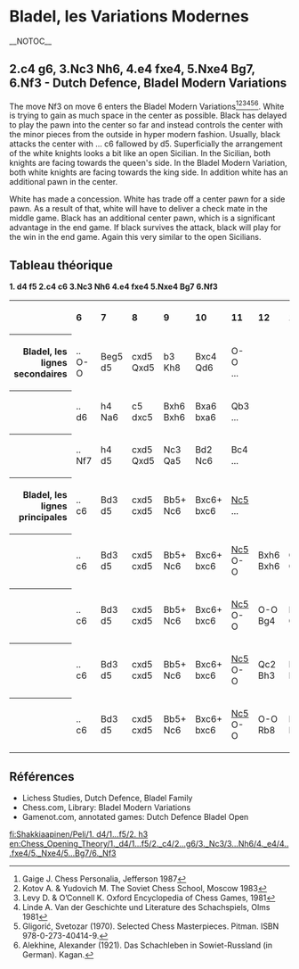=Bladel, les Variations Modernes=__NOTOC__
 
{{Chess Opening Theory/Position|=
|Bladel Modern|
   |rd|nd|bd|qd|kd|  |  |rd|=
   |pd|pd|pd|pd|pd|  |bd|pd|=
   |  |  |  |  |  |  |pd|nd|=
   |  |  |  |  |  |  |  |  |=
   |  |  |pl|pl|nl|  |  |  |=
   |  |  |  |  |  |nl|  |  |=
   |pl|pl|  |  |  |pl|pl|pl|=
   |rl|  |bl|ql|kl|bl|  |rl|=
|moves=1. d4 f5, 2. c4 g6 3. Nc3 Nh6 4.e4 fxe4 5.Nxe4 Bg7 6.Nf3
|eco=[[Chess/ECOA|A84]]


}}

{{Diagramme d'échecs
| tright
| '''la Bladel moderne'''
<!--
 8 -->|rd|nd|bd|qd|kd|__|__|rd<!--
 7 -->|pd|pd|pd|pd|pd|__|bd|pd<!--
 6 -->|__|__|__|__|__|__|pd|nd<!--
 5 -->|__|__|__|__|__|pd|__|__<!--
 4 -->|__|__|pl|pl|__|__|__|__<!--
 3 -->|__|__|nl|__|__|__|__|__<!--
 2 -->|pl|pl|__|__|pl|pl|pl|pl<!--
 1 -->|rl|__|bl|ql|kl|bl|nl|rl<!--
       a  b  c  d  e  f  g  h
-->| '''style: ''' ouverture semi-fermée : une défense '''agressive''' <br>
''' ECO : ''' A84 <br>
''' après : ''' 1. d4 f5 2. c4 g6 3. Nc3 Nh6
}}

== 2.c4 g6, 3.Nc3 Nh6, 4.e4 fxe4, 5.Nxe4 Bg7, 6.Nf3 - Dutch Defence, Bladel Modern Variations ==
The move Nf3 on move 6 enters the Bladel Modern Variations<ref>Gaige J. Chess Personalia, Jefferson 1987</ref><ref>Kotov A. & Yudovich M. The Soviet Chess School, Moscow 1983</ref><ref> Levy D. & O’Connell K. Oxford Encyclopedia of Chess Games, 1981</ref><ref>Linde A. Van der Geschichte und Literature des Schachspiels, Olms 1981</ref><ref>Gligorić, Svetozar (1970). Selected Chess Masterpieces. Pitman. ISBN 978-0-273-40414-9.</ref><ref>Alekhine, Alexander (1921). Das Schachleben in Sowiet-Russland (in German). Kagan.</ref>. White is trying to gain as much space in the center as possible. Black has delayed to play the pawn into the center so far and instead controls the
center with the minor pieces from the outside in hyper modern fashion. Usually, black attacks the center with ... c6 fallowed by d5. Superficially the arrangement of the white knights looks a bit like an open Sicilian. In the Sicilian, both knights are facing towards the queen's side. In the Bladel Modern Variation, both white knights are facing towards the king side. In addition white has an additional pawn in the center. 

White has made a concession. White has trade off a center pawn for a side pawn. As a result of that, white will have to deliver a check mate in the middle game. Black has an additional center pawn, which is a significant advantage in the end game. If black survives the attack, black will play for the win in the end game. Again this very similar to the open Sicilians.

== Tableau théorique ==

'''1. d4 f5 2.c4 c6 3.Nc3 Nh6 4.e4 fxe4 5.Nxe4 Bg7 6.Nf3'''
<table border="0" cellspacing="0" cellpadding="4">
  <tr>
	<th></th>	
	<th align="left">6</th>
	<th align="left">7</th>
        <th align="left">8</th>
        <th align="left">9</th> 
        <th align="left">10</th>      
        <th align="left">11</th>
        <th align="left">12</th>  
        <th align="left">13</th>
	<th align="left">14</th>    
  </tr>
  <tr>
	<th align="right">Bladel, les lignes secondaires</th>
	<td>..<br>O-O</td>
	<td>Beg5<br>d5</td>
	<td>cxd5<br>Qxd5</td>
	<td>b3<br>Kh8</td>
        <td>Bxc4<br>Qd6</td>
        <td>O-O<br>...</td>
        <td><br></td>
	<td><br></td>
	<td>+/=</td>
   </tr> 
   <tr>
	<th align="right"></th>	
	<td>..<br>d6</td>
	<td>h4<br>Na6</td>
	<td>c5<br>dxc5</td>
	<td>Bxh6<br>Bxh6</td>
        <td>Bxa6<br>bxa6</td>
        <td>Qb3<br>...</td>
        <td><br></td>
	<td><br></td>
	<td>+/=</td>
   </tr> 
   <tr>
	<th align="right"></th>	
	<td>..<br>Nf7</td>
	<td>h4<br>d5</td>
	<td>cxd5<br>Qxd5</td>
	<td>Nc3<br>Qa5</td>
        <td>Bd2<br>Nc6</td>
        <td>Bc4<br>...</td>
        <td><br></td>
	<td><br></td>
	<td>+/=</td>
   </tr> 
   <tr>
	<th align="right">Bladel, les lignes principales</th>
	<td>..<br>c6</td>
	<td>Bd3<br>d5</td>
	<td>cxd5<br>cxd5</td>
	<td>Bb5+<br>Nc6</td>
        <td>Bxc6+<br>bxc6</td>
        <td>[[/6...c6/7. Bd3/7...d5/8. cxd5/8...cxd5/9. Bb5/9...Nc6/10. Bxc6/10...bxc6/11._Nc5|Nc5]]<br>...</td>
        <td><br></td>
	<td><br></td>
	<td>+/=</td>
    </tr> 
    <tr>
	<th align="right"></th>
	<td>..<br>c6</td>
	<td>Bd3<br>d5</td>
	<td>cxd5<br>cxd5</td>
	<td>Bb5+<br>Nc6</td>
        <td>Bxc6+<br>bxc6</td>
        <td>[[/6...c6/7. Bd3/7...d5/8. cxd5/8...cxd5/9. Bb5/9...Nc6/10. Bxc6/10...bxc6/11._Nc5|Nc5]]<br>O-O</td>
        <td>Bxh6<br>Bxh6</td>
	<td>Qb3<br>Qb5+</td>
	<td>=</td>
    </tr>   
    <tr>
	<th align="right"></th>
	<td>..<br>c6</td>
	<td>Bd3<br>d5</td>
	<td>cxd5<br>cxd5</td>
	<td>Bb5+<br>Nc6</td>
        <td>Bxc6+<br>bxc6</td>
        <td>[[/6...c6/7. Bd3/7...d5/8. cxd5/8...cxd5/9. Bb5/9...Nc6/10. Bxc6/10...bxc6/11._Nc5|Nc5]]<br>O-O</td>
        <td>O-O<br>Bg4</td>
	<td>Re1<br>Qc8</td>
	<td>=</td>
    </tr> 
    <tr>
	<th align="right"></th>
	<td>..<br>c6</td>
	<td>Bd3<br>d5</td>
	<td>cxd5<br>cxd5</td>
	<td>Bb5+<br>Nc6</td>
        <td>Bxc6+<br>bxc6</td>
        <td>[[/6...c6/7. Bd3/7...d5/8. cxd5/8...cxd5/9. Bb5/9...Nc6/10. Bxc6/10...bxc6/11._Nc5|Nc5]]<br>O-O</td>
        <td>Qc2<br>Bh3</td>
	<td>Rg1<br>Bf5</td>
	<td>+/=</td>
    </tr> 
    <tr>
	<th align="right"></th>
	<td>..<br>c6</td>
	<td>Bd3<br>d5</td>
	<td>cxd5<br>cxd5</td>
	<td>Bb5+<br>Nc6</td>
        <td>Bxc6+<br>bxc6</td>
        <td>[[/6...c6/7. Bd3/7...d5/8. cxd5/8...cxd5/9. Bb5/9...Nc6/10. Bxc6/10...bxc6/11._Nc5|Nc5]]<br>O-O</td>
        <td>O-O<br>Rb8</td>
	<td>Re1<br>Bg4</td>
	<td>+/=</td>
    </tr> 
</table>

{{Wikipedia|Défénse hollandaise}}

== Références ==

{{reflist}}
* Lichess Studies, Dutch Defence, Bladel Family
* Chess.com, Library: Bladel Modern Variations
* Gamenot.com, annotated games: Dutch Defence Bladel Open

[[fi:Shakkiaapinen/Peli/1. d4/1...f5/2. h3]]
[[en:Chess_Opening_Theory/1._d4/1...f5/2._c4/2...g6/3._Nc3/3...Nh6/4._e4/4...fxe4/5._Nxe4/5...Bg7/6._Nf3]]
